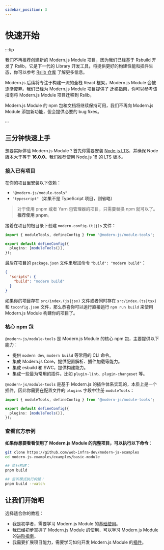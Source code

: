 ```yaml
---
sidebar_position: 3
---
```


# 快速开始

:::tip

我们不再推荐创建新的 Modern.js Module 项目，因为我们已经基于 Rsbuild 开发了 Rslib，它是下一代的 Library 开发工具，将提供更好的构建性能和插件生态，你可以参考 [Rslib 仓库](https://github.com/web-infra-dev/rslib) 了解更多信息。

Modern.js 后续将专注于构建一流的全栈 React 框架，Modern.js Module 会被逐渐废弃。我们已经为 Modern.js Module 项目提供了 [迁移指南](https://lib.rsbuild.dev/guide/migration/modernjs-module)，你可以参考该指南将 Modern.js Module 项目迁移到 Rslib。

Modern.js Module 的 npm 包和文档将继续保持可用，我们不再向 Modern.js Module 添加新功能，但会提供必要的 bug fixes。

:::

## 三分钟快速上手

想要实际体验 Modern.js Module？首先你需要安装 [Node.js LTS](https://github.com/nodejs/Release)，并确保 Node 版本大于等于 **16.0.0**。我们推荐使用 Node.js 18 的 LTS 版本。

### 接入已有项目

在你的项目里安装以下依赖：

- `"@modern-js/module-tools"`
- `"typescript"`（如果不是 TypeScript 项目，则省略）


<PackageManagerTabs command="add @modern-js/module-tools typescript -D" />

> 对于使用 pnpm 或者 Yarn 包管理器的项目，只需要替换 npm 就可以了。**推荐使用 pnpm**。

接着在项目的根目录下创建 `modern.config.(t|j)s` 文件：

```ts
import { moduleTools, defineConfig } from '@modern-js/module-tools';

export default defineConfig({
  plugins: [moduleTools()],
});
```

最后在项目的 `package.json` 文件里增加命令 `"build": "modern build"`：

```json
{
  "scripts": {
    "build": "modern build"
  }
}
```

如果你的项目存在 `src/index.(js|jsx)` 文件或者同时存在 `src/index.(ts|tsx)` 和 `tsconfig.json` 文件，那么恭喜你可以运行直接运行 `npm run build` 来使用 Modern.js Module 构建你的项目了。

### 核心 npm 包

`@modern-js/module-tools` 是 Modern.js Module 的核心 npm 包，主要提供以下能力：

- 提供 `modern dev`, `modern build` 等常用的 CLI 命令。
- 集成 Modern.js Core，提供配置解析、插件加载等能力。
- 集成 esbuild 和 SWC，提供构建能力。
- 集成一些最为常用的插件，比如 `plugin-lint`、`plugin-changeset` 等。

`@modern-js/module-tools` 是基于 Modern.js 的插件体系实现的，本质上是一个插件，因此你需要在配置文件的 `plugins` 字段中注册 `moduleTools`：

```ts title="modern.config.ts"
import { moduleTools, defineConfig } from '@modern-js/module-tools';

export default defineConfig({
  plugins: [moduleTools()],
});
```

### 查看官方示例

**如果你想要看看使用了 Modern.js Module 的完整项目，可以执行以下命令**：

```bash
git clone https://github.com/web-infra-dev/modern-js-examples
cd modern-js-examples/examples/basic-module

## 执行构建：
pnpm build

## 监听模式执行构建：
pnpm build --watch
```

## 让我们开始吧

选择适合你的教程：

- 我是初学者，需要学习 Modern.js Module 的[基础使用](/guide/basic/before-getting-started)。
- 我已经初步掌握了 Modern.js Module 的使用，可以学习 Modern.js Module 的[进阶指南](/guide/advance/in-depth-about-build)。
- 我需要扩展项目能力，需要学习如何开发 Modern.js Module 的[插件](/plugins/guide/getting-started)。
